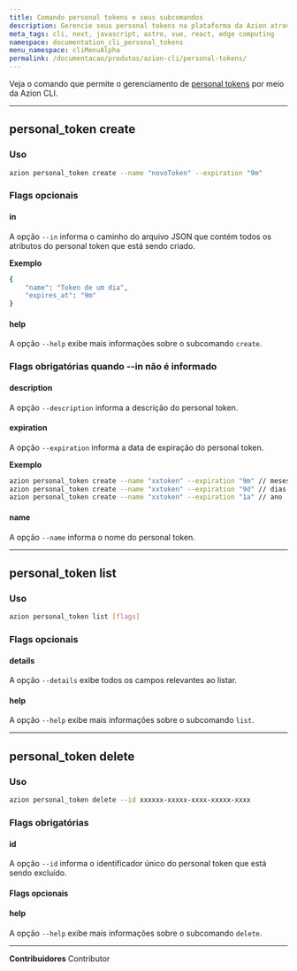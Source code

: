 ```yaml
---
title: Comando personal tokens e seus subcomandos
description: Gerencie seus personal tokens na plataforma da Azion através da Azion CLI.
meta_tags: cli, next, javascript, astro, vue, react, edge computing
namespace: documentation_cli_personal_tokens
menu_namespace: cliMenuAlpha
permalink: /documentacao/produtos/azion-cli/personal-tokens/
---
```


Veja o comando que permite o gerenciamento de [personal tokens](/pt-br/documentacao/produtos/gestao-de-contas/personal-tokens/) por meio da Azion CLI.

---

## personal_token create

### Uso

```sh
azion personal_token create --name "novoToken" --expiration "9m" 
```

### Flags opcionais

#### in 

A opção `--in` informa o caminho do arquivo JSON que contém todos os atributos do personal token que está sendo criado.

**Exemplo**

```sh
{
    "name": "Token de um dia",
    "expires_at": "9m"
}
```

#### help

A opção `--help` exibe mais informações sobre o subcomando `create`.

### Flags obrigatórias quando --in não é informado

#### description 

A opção `--description` informa a descrição do personal token.

#### expiration 

A opção `--expiration` informa a data de expiração do personal token.

**Exemplo** 

```sh 
azion personal_token create --name "xxtoken" --expiration "9m" // meses
azion personal_token create --name "xxtoken" --expiration "9d" // dias
azion personal_token create --name "xxtoken" --expiration "1a" // ano
```

#### name

A opção `--name` informa o nome do personal token.

---

## personal_token list

### Uso

```sh
azion personal_token list [flags]
```

### Flags opcionais

#### details

A opção `--details` exibe todos os campos relevantes ao listar.

#### help

A opção `--help` exibe mais informações sobre o subcomando `list`.

--- 

## personal_token delete

### Uso

```sh
azion personal_token delete --id xxxxxx-xxxxx-xxxx-xxxxx-xxxx
```

### Flags obrigatórias 

#### id

A opção `--id` informa o identificador único do personal token que está sendo excluído.

#### Flags opcionais

#### help

A opção `--help` exibe mais informações sobre o subcomando `delete`.



---


**Contribuidores** <ContributorList>Contributor</ContributorList>
